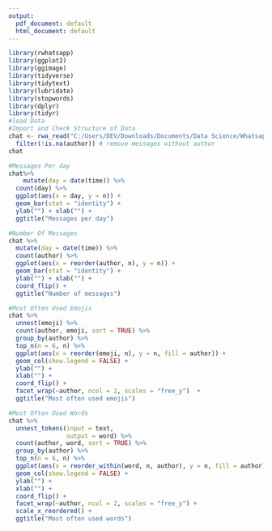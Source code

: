 ---
output:
  pdf_document: default
  html_document: default
---

```{r WhatsApp Chat Analysis}
library(rwhatsapp)
library(ggplot2)
library(ggimage)
library(tidyverse)
library(tidytext)
library(lubridate)
library(stopwords)
library(dplyr)
library(tidyr)
#load Data
#Import and Check Structure of Data
chat <- rwa_read("C:/Users/DEV/Downloads/Documents/Data Science/Whatsapp Chat Analysis/ chat.txt") %>% 
  filter(!is.na(author)) # remove messages without author
chat

#Messages Per day
chat%>%
    mutate(day = date(time)) %>%
  count(day) %>%
  ggplot(aes(x = day, y = n)) +
  geom_bar(stat = "identity") +
  ylab("") + xlab("") +
  ggtitle("Messages per day")

#Number Of Messages
chat %>%
  mutate(day = date(time)) %>%
  count(author) %>%
  ggplot(aes(x = reorder(author, n), y = n)) +
  geom_bar(stat = "identity") +
  ylab("") + xlab("") +
  coord_flip() +
  ggtitle("Number of messages")

#Most Often Used Emojis
chat %>%
  unnest(emoji) %>%
  count(author, emoji, sort = TRUE) %>%
  group_by(author) %>%
  top_n(n = 6, n) %>%
  ggplot(aes(x = reorder(emoji, n), y = n, fill = author)) +
  geom_col(show.legend = FALSE) +
  ylab("") +
  xlab("") +
  coord_flip() +
  facet_wrap(~author, ncol = 2, scales = "free_y")  +
  ggtitle("Most often used emojis")

#Most Often Used Words
chat %>%
  unnest_tokens(input = text,
                output = word) %>%
  count(author, word, sort = TRUE) %>%
  group_by(author) %>%
  top_n(n = 6, n) %>%
  ggplot(aes(x = reorder_within(word, n, author), y = n, fill = author)) +
  geom_col(show.legend = FALSE) +
  ylab("") +
  xlab("") +
  coord_flip() +
  facet_wrap(~author, ncol = 2, scales = "free_y") +
  scale_x_reordered() +
  ggtitle("Most often used words")

```

